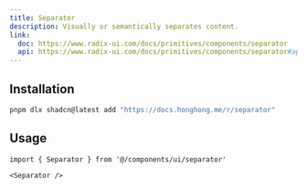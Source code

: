 ```yaml
---
title: Separator
description: Visually or semantically separates content.
link:
  doc: https://www.radix-ui.com/docs/primitives/components/separator
  api: https://www.radix-ui.com/docs/primitives/components/separator#api-reference
---
```


<ComponentPreview name='separator/separator' />

## Installation

```bash
pnpm dlx shadcn@latest add "https://docs.honghong.me/r/separator"
```

## Usage

```tsx
import { Separator } from '@/components/ui/separator'
```

```tsx
<Separator />
```
